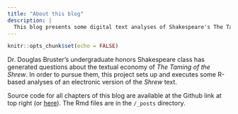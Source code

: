 ```yaml
---
title: "About this blog"
description: |
  This blog presents some digital text analyses of Shakespeare's The Taming of the Shrew.
---
```


```r
knitr::opts_chunk$set(echo = FALSE)
```

Dr. Douglas Bruster's undergraduate honors Shakespeare class has generated questions about the textual economy of *The Taming of the Shrew*. In order to pursue them, this project sets up and executes some R-based analyses of an electronic version of the *Shrew* text.

Source code for all chapters of this blog are available at the Github link at top right (or [here](https://github.com/wordsmith189/analyzing-shrew)). The Rmd files are in the `/_posts` directory.
